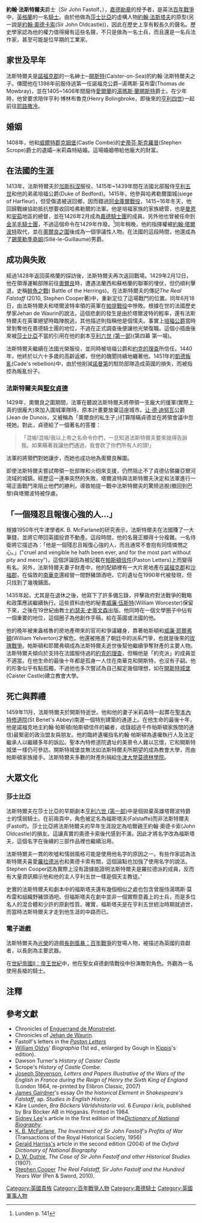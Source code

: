 '''約翰·法斯特爾夫'''爵士（Sir John Fastolf，{{bd|1378年|11月6日|1459年|11月5日|catIdx=F}}），[[嘉德勛章|嘉德勛章]]的授予者，是英法[[百年戰爭|百年戰爭]]中，[[英格蘭|英格蘭]]的一名[[騎士|騎士]]。由於他做為[[威廉·莎士比亞|莎士比亞]]的虛構人物[[法斯塔夫|約翰·法斯塔夫]]的原型(另一說是[[約翰·奧德卡索|約翰·奧德卡索]](Sir John Oldcastle))，因此在歷史上享有較長久的聲名。歷史學家認為他的權力值得擁有這些名聲，不只是做為一名士兵，而且還是一名兵法作家，甚至可能是位早期的工業家。

==家世及早年==

法斯特爾夫是[[諾福克郡|諾福克郡]]的一名紳士─[[開斯特|開斯特]](Caister-on-Sea)的約翰·法斯特爾夫之子。傳聞他在1398年前服侍過第一任諾福克公爵─湯瑪斯·莫布雷(Thomas de Mowbray)，並在1405~1406年間服侍[[愛爾蘭|愛爾蘭]]的[[湯瑪斯·蘭開斯特|湯瑪斯·蘭開斯特]]爵士。在少年時，他曾要求陪伴亨利·博林布魯克(Henry Bolingbroke，即後來的[[亨利四世_(英格蘭)|亨利四世]])一起前往[[耶路撒冷|耶路撒冷]]。

==婚姻==

1408年，他和[[威爾特郡|威爾特郡]][[克姆堡|克姆堡]](Castle Combe)的[[史蒂芬·斯克羅普|史蒂芬·斯克羅普]](Stephen Scrope)爵士的遺孀─米莉森特結婚。這場婚姻帶給他龐大的財富。

==在法國的生涯==

1413年，法斯特爾夫於[[加斯科涅|加斯科涅]]服役，1415年~1439年間在法國北部服侍[[亨利五世_(英格蘭)|亨利五世]]和他的弟弟培福公爵(Duke of Bedford)。1415年，他參與哈弗勒爾圍城(siege of Harfleur)，但受傷遣被送回鄉，因而錯過[[阿金庫爾戰役|阿金庫爾戰役]]，1415~16年冬天，他回歸戰線協助抵抗想要收回哈弗勒爾的法軍。他是培福家族的家族總管，也是[[曼恩|曼恩]]和[[安茹|安茹]]地區的總督，並在1426年2月成為[[嘉德勛章|嘉德騎士團]]的成員。另外他也曾被任命到[[金羊毛騎士團|金羊毛騎士團]]，不過這個命令在1429年作廢。<ref>Lunden p. 141</ref>同年稍晚，他的指揮權被[[第一代什魯斯伯里伯爵約翰·塔爾博特|約翰·塔爾波特]]取代，並在[[奧爾良之圍|奧爾良之圍]]後成為一個爭議性人物。在法國的這段時間，他還成為了[[錫萊勒季堯姆|錫萊勒季堯姆]](Sillé-le-Guillaume)男爵。

==成功與失敗==

經過1428年返回英格蘭的探訪後，法斯特爾夫再次返回戰場。1429年2月12日，他在領導運輸部隊前往[[奧爾良|奧爾良]]時，遭遇法蘭西和蘇格蘭的聯軍的埋伏，但仍順利擊退，史稱[[鲱魚之戰|鲱魚之戰]]( Battle of the Herrings)。在法斯特爾夫的傳記''The Real Falstaff'' (2010, Stephen Cooper著)中，重新定位了這場戰鬥的位置。同年6月18日，由法斯特爾夫和塔爾波特率領的英軍在[[帕提戰役|帕提戰役]]中慘敗。根據在世的法國歷史學家Jehan de Waurin的說法，這個悲劇的發生是由於塔爾波特的輕率，還有法斯特爾夫在英軍絕望時臨陣脫逃，其他描述則指稱他是個懦夫。事實上[[培福公爵|培福公爵]]當時曾剝奪他在嘉德騎士團的地位，不過在正式調查後便讓他光榮復職。這個小插曲後來被[[莎士比亞|莎士比亞]]不當的引用在他的劇本[[亨利六世_(第一部)|亨利六世 (第一部)]](第四幕 第一場)。

法斯特爾夫繼續在法國光榮服役，並同時被培福公爵和[[理查·金雀花，第三代約克公爵|約克的理查]]所信任。1440年，他終於以六十多歲的高齡返鄉，但他的醜聞持續地纏著他。1451年的[[傑克·凱德|凱德叛亂]](Cade's rebellion)中，由於他削減[[諾曼第|諾曼第]]的駐防部隊造成英國的損失，而被指控為叛亂份子。

===法斯特爾夫與[[聖女貞德|聖女貞德]]===

1429年，奧爾良之圍期間，法軍在聽說法斯特爾夫將帶領一支龐大的援軍(實際上真的很龐大)來加入圍城軍隊時，原本計畫要放棄這座城市。[[让·德·迪努瓦|让·德·迪努瓦]]公爵(Jean de Dunois，又被稱為「奧爾良的私生子」)打算隱瞞貞德並在將領會議中忽視她。對此，貞德給了一個著名的答覆：<blockquote>「混帳!混帳!我以上帝之名命令你們，一旦知道法斯特爾夫要來就得告訴我。如果瞞著我讓他們通過，我會砍了你們所有人的頭!」</blockquote>法軍的將領們對她讓步，而她也成功地為奧爾良解圍。

即使法斯特爾夫嘗試帶領一批部隊和火砲來支援，仍然阻止不了貞德佔領羅亞爾河流域的城鎮。經歷這一連串突然的失敗，塔爾波特與法斯特爾夫決定和法軍進行一場正面戰鬥來阻止他們的勝利，導致帕提一戰中法斯特爾夫的驚險逃脫(撤回到巴黎)與塔爾波特被俘虜。

==「一個殘忍且報復心強的人…」 ==

根據1950年代牛津學者K. B. McFarlane的研究表示，法斯特爾夫在法國賺了一大筆錢，並將它帶回英國投資不動產。這段時間，他的名聲正顯得十分複雜。一名侍衛將它描述為：「他是一個殘忍且報復心強的人，而且通常不會抱有同情憐憫之心。」("cruel and vengible he hath been ever, and for the most part without pity and mercy")，這個評論因為被記載在[[帕斯頓信件|帕斯頓信件]](Paston Letters)上而變得有名。另外，法斯特爾夫妻子財產中，他的配額裡有一大片房地產在[[諾福克郡|諾福克郡]]和[[沙福郡|沙福郡]]，在倫敦的[[南華克倫敦自治市|南華克]]還經營一間野豬頭酒吧，它的遺址在1990年代被發現，但只找到了幾塊鋪面。

1435年起，尤其是在退休之後，他寫下了許多備忘錄，抨擊政府對法戰爭的戰略和政策應該繼續執行。這些資料由他的秘書[[威廉·伍斯特|威廉·伍斯特]](William Worcester)保留下來，之後在19世紀由教士[[約瑟夫·史蒂文森|約瑟夫·史蒂文森]]出版。他同時在一個文學圈子中佔有一個重要的地位，這個圈子為他創作手稿，給在英國或法國的他。

他的晚年被東盎格魯的房地產帶來的官司和爭議纏身，靠著帕斯頓和[[威廉·耶爾弗頓|威廉·耶爾弗頓]](William Yelverton)才解危。他還被捲進了朝廷中的派系鬥爭，也就是後來的[[玫瑰戰爭|玫瑰戰爭]]。帕斯頓和耶爾弗頓成為法斯特爾夫逝世後幫他繼續爭奪財產的主要人物。法斯特爾夫傾向於支持在法國服侍過的[[理查·金雀花，第三代約克公爵|約克的理查]]，但稱他是「約克派」的成員並不適當。在他生命的最後十年都是孤身一人住在南華克和開斯特，也沒有子嗣。他的形象似乎有點孤獨，不過他也多次嘗試為自己擬定幾個理想，如在[[開斯特城堡|開斯特城堡]](Caister Castle)建立教會大學。

== 死亡與葬禮 ==

1459年11月，法斯特爾夫於開斯特逝世。他和他的妻子米莉森特一起葬在[[聖本內特修道院|聖本內特修道院]](St Benet's Abbey)南邊一個特別建築的通道上。在他生命的最後十年，他是諾福克地主約翰·帕斯頓(帕斯頓信件的編者，收錄超過千件帕斯頓家族間的通信)最緊密的政治盟友與朋友。他的臨終遺囑指名約翰·帕斯頓為遺囑執行人及法定繼承人以繼續多年的訴訟。聖本內特修道院遺址的美景令人難以忘懷，它和開斯特城堡一樣仍可參訪。開斯特城堡並無法如法斯特爾夫所期望的成為教會大學，而由帕斯頓家族接手。法斯特爾夫多數的財產則捐給[[牛津大學莫德林學院|牛津大學莫德林學院]]。

==大眾文化==
===莎士比亞===

法斯特爾夫在莎士比亞的早期劇本[[亨利六世_(第一部)|亨利六世 (第一部)]]中是個拋棄英雄塔爾波特爵士的懦弱騎士。在前兩頁中，角色被定名為福斯塔夫(Falstaffe)而非法斯特爾夫(Fastolf)。莎士比亞將法斯特爾夫的早年生涯設定為哈爾親王約翰·奧德卡索(John Oldcastle)的損友。這讓真實的奧德卡索後代感到不滿，因此才將名字改為福斯塔夫，這個名字在後續的三部作品裡也繼續沿用。

法斯特爾夫一貫的吹噓和懦弱風格可能是使用他名字的原因之一。有些作家認為法斯特爾夫喜愛[[羅拉德派|羅拉德派]]也和奧德卡索有關，這個論點也加強了使用名字的說法。Stephen Cooper認為實際上沒有證據能證明法斯特爾夫是羅拉德派的成員，反而有大量資訊顯示他和他的主人亨利五世一樣是個天主教徒。’

史實的法斯特爾夫和劇本中的福斯塔夫還有幾個相似之處也包含曾服侍湯瑪斯·莫布雷和組織野豬頭酒吧。但福斯塔夫在劇中並非一個實際意義上的士兵，而是多位名人的混合體和少許的原創性質。確實，福斯塔夫是在亨利五世統治時期就過世，而當時法斯特爾夫才走到他生涯的中路而已。

===電子遊戲===

法斯特爾夫為[[光榮|光榮]]的遊戲[[長劍風暴：百年戰爭|長劍風暴：百年戰爭]]的登場人物，被描述為英國的貢獻者，以長劍為主要武器。

在[[世紀帝國II：帝王世紀|世紀帝國II：帝王世紀]]中，他在聖女貞德劇情戰役中扮演敵對角色。外觀為一名使用長槍的騎士。

==注釋==
<references/>

==參考文獻==
*Chronicles of [[Enguerrand_de_Monstrelet|Enguerrand de Monstrelet]].
*Chronicles of [[Jehan_de_Waurin|Jehan de Waurin]]. 
*Fastolf's letters in the ''[[Paston_Letters|Paston Letters]]''
*[[William_Oldys|William Oldys]]' ''Biographia'' (1st ed., enlarged by Gough in [[Andrew_Kippis|Kippis]]'s edition). 
*Dawson Turner's ''History of Caister Castle''
*Scrope's ''History of Castle Combe''.
*[[Joseph_Stevenson|Joseph Stevenson]], ''Letters and Papers Illustrative of the Wars of the English in France during the Reign of Henry the Sixth King of England'' (London 1864, re-printed by Elibron Classic, 2007)
*[[James_Gairdner|James Gairdner]]'s essay ''On the historical Element in Shakespeare's Falstaff'', ap. ''Studies in English History''.
*Kåre Lunden, ''Bra Böckers Världshistoria'' vol. 6 ''Europa i kris'', published by Bra Böcker AB in Höganäs. Printed in 1984.
*[[Sidney_Lee|Sidney Lee]]'s article in the first edition of the''[[Dictionary_of_National_Biography|Dictionary of National Biography]]''.
*[[K._B._McFarlane|K. B. McFarlane]], ''The Investment of Sir John Fastolf's Profits of War'' (Transactions of the Royal Historical Society, 1956)
*[[Gerald_Harriss's|Gerald Harriss's]] article in the second edition (2004) of the ''Oxford Dictionary of National Biography''
*[[D._W._Duthie|D. W. Duthie]], ''The Case of Sir John Fastolf and other Historical Studies'' (1907).
*[[Stephen_Cooper_(writer)|Stephen Cooper]] ''The Real Falstaff, Sir John Fastolf and the Hundred Years War'' (Pen & Sword, 2010).

{{1911}}

{{DEFAULTSORT:Fastolf, John}}
[[Category:英國貴族|Category:英國貴族]]
[[Category:百年戰爭人物|Category:百年戰爭人物]]
[[Category:嘉德騎士|Category:嘉德騎士]]
[[Category:英國軍事人物|Category:英國軍事人物]]
